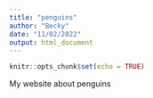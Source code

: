 ```yaml
---
title: "penguins"
author: "Becky"
date: "11/02/2022"
output: html_document
---
```


```r
knitr::opts_chunk$set(echo = TRUE)
```


My website about penguins

